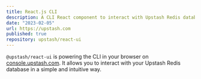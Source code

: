 ```yaml
---
title: React.js CLI
description: A CLI React component to interact with Upstash Redis databases.
date: "2023-02-05"
url: https://upstash.com
published: true
repository: upstash/react-ui
---
```



`@upstash/react-ui` is powering the CLI in your browser on [console.upstash.com](https://console.upstash.com). It allows you to interact with your Upstash Redis database in a simple and intuitive way.
